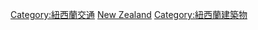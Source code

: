 {{Commons category|Bridges in New Zealand}}

[[Category:紐西蘭交通|Category:紐西蘭交通]]
[[Category:大洋洲各国桥梁|New Zealand]]
[[Category:紐西蘭建築物|Category:紐西蘭建築物]]